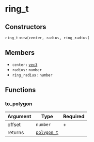 # ring_t

## Constructors

`ring_t:new(center, radius, ring_radius)`

## Members

- `center:` [`vec3`](/structs/vec3)
- `radius:` `number`
- `ring_radius:` `number`

## Functions

### to_polygon

| Argument | Type                              | Required |
| -------- | --------------------------------- | -------- |
| offset   | `number`                          | +        |
| returns  | [`polygon_t`](/structs/polygon_t) |          |

